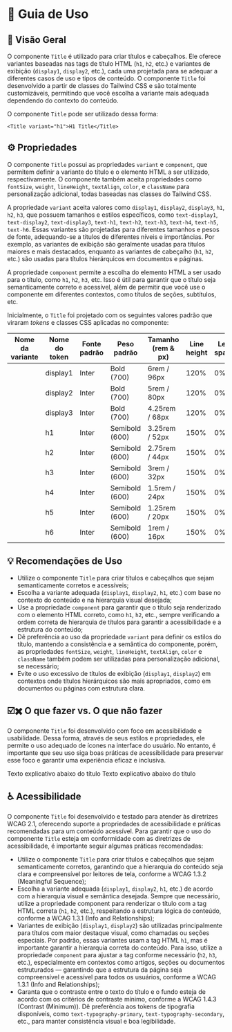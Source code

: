
<Meta title="Componentes/Title/Guia de Uso" />

# 🧭  Guia de Uso

## 📘 Visão Geral

O componente `Title` é utilizado para criar títulos e cabeçalhos. Ele oferece variantes baseadas nas tags de título HTML (`h1`, `h2`, etc.) e variantes de exibição (`display1`, `display2`, etc.), cada uma projetada para se adequar a diferentes casos de uso e tipos de conteúdo. O componente `Title` foi desenvolvido a partir de classes do Tailwind CSS e são totalmente customizáveis, permitindo que você escolha a variante mais adequada dependendo do contexto do conteúdo.

O componente `Title` pode ser utilizado dessa forma:

```tsx
<Title variant="h1">H1 Title</Title>
```

## ⚙️ Propriedades

O componente `Title` possui as propriedades `variant` e `component`, que permitem definir a variante do título e o elemento HTML a ser utilizado, respectivamente. O componente também aceita propriedades como `fontSize`, `weight`, `lineHeight`, `textAlign`, `color`, e `className` para personalização adicional, todas baseadas nas classes do Tailwind CSS.

A propriedade `variant` aceita valores como `display1`, `display2`, `display3`, `h1`, `h2`, `h3`, que possuem tamanhos e estilos específicos, como `text-display1`, `text-display2`, `text-display3`, `text-h1`, `text-h2`, `text-h3`, `text-h4`, `text-h5`, `text-h6`. Essas variantes são projetadas para diferentes tamanhos e pesos de fonte, adequando-se a títulos de diferentes níveis e importâncias. Por exemplo, as variantes de exibição são geralmente usadas para títulos maiores e mais destacados, enquanto as variantes de cabeçalho (`h1`, `h2`, etc.) são usadas para títulos hierárquicos em documentos e páginas.

A propriedade `component` permite a escolha do elemento HTML a ser usado para o título, como `h1`, `h2`, `h3`, etc. Isso é útil para garantir que o título seja semanticamente correto e acessível, além de permitir que você use o componente em diferentes contextos, como títulos de seções, subtítulos, etc.

Inicialmente, o `Title` foi projetado com os seguintes valores padrão que viraram *tokens* e classes CSS aplicadas no componente:

<table>
  <thead>
    <tr>
      <th>Nome da variante</th>
      <th>Nome do token</th>
      <th>Fonte padrão</th>
      <th>Peso padrão</th>
      <th>Tamanho (rem & px)</th>
      <th>Line height</th>
      <th>Letter spacing</th>
    </tr>
  </thead>
  <tbody>
    <tr>
      <td><Title variant="display1" className="sb-unstyled">display1</Title></td>
      <td>display1</td>
      <td>Inter</td>
      <td>Bold (700)</td>
      <td>6rem / 96px</td>
      <td>120%</td>
      <td>0%</td>
    </tr>
    <tr>
      <td><Title variant="display2" className="sb-unstyled">display2</Title></td>
      <td>display2</td>
      <td>Inter</td>
      <td>Bold (700)</td>
      <td>5rem / 80px</td>
      <td>120%</td>
      <td>0%</td>
    </tr>
    <tr>
      <td><Title variant="display3" className="sb-unstyled">display3</Title></td>
      <td>display3</td>
      <td>Inter</td>
      <td>Bold (700)</td>
      <td>4.25rem / 68px</td>
      <td>120%</td>
      <td>0%</td>
    </tr>
    <tr>
      <td><Title variant="h1" className="sb-unstyled">Heading1</Title></td>
      <td>h1</td>
      <td>Inter</td>
      <td>Semibold (600)</td>
      <td>3.25rem / 52px</td>
      <td>150%</td>
      <td>0%</td>
    </tr>
    <tr>
      <td><Title variant="h2" className="sb-unstyled">Heading2</Title></td>
      <td>h2</td>
      <td>Inter</td>
      <td>Semibold (600)</td>
      <td>2.75rem / 44px</td>
      <td>150%</td>
      <td>0%</td>
    </tr>
    <tr>
      <td><Title variant="h3" className="sb-unstyled">Heading3</Title></td>
      <td>h3</td>
      <td>Inter</td>
      <td>Semibold (600)</td>
      <td>3rem / 32px</td>
      <td>150%</td>
      <td>0%</td>
    </tr>
    <tr>
      <td><Title variant="h4" className="sb-unstyled">Heading4</Title></td>
      <td>h4</td>
      <td>Inter</td>
      <td>Semibold (600)</td>
      <td>1.5rem / 24px</td>
      <td>150%</td>
      <td>0%</td>
    </tr>
    <tr>
      <td><Title variant="h5" className="sb-unstyled">Heading5</Title></td>
      <td>h5</td>
      <td>Inter</td>
      <td>Semibold (600)</td>
      <td>1.25rem / 20px</td>
      <td>150%</td>
      <td>0%</td>
    </tr>
    <tr>
      <td><Title variant="h6" className="sb-unstyled">Heading6</Title></td>
      <td>h6</td>
      <td>Inter</td>
      <td>Semibold (600)</td>
      <td>1rem / 16px</td>
      <td>150%</td>
      <td>0%</td>
    </tr>
  </tbody>
</table>

## 💡 Recomendações de Uso

- Utilize o componente `Title` para criar títulos e cabeçalhos que sejam semanticamente corretos e acessíveis;
- Escolha a variante adequada (`display1`, `display2`, `h1`, etc.) com base no contexto do conteúdo e na hierarquia visual desejada;
- Use a propriedade `component` para garantir que o título seja renderizado com o elemento HTML correto, como `h1`, `h2`, etc., sempre verificando a ordem correta de hierarquia de títulos para garantir a acessibilidade e a estrutura do conteúdo;
- Dê preferência ao uso da propriedade `variant` para definir os estilos do título, mantendo a consistência e a semântica do componente, porém, as propriedades `fontSize`, `weight`, `lineHeight`, `textAlign`, `color` e `className` também podem ser utilizadas para personalização adicional, se necessário;
- Evite o uso excessivo de títulos de exibição (`display1`, `display2`) em contextos onde títulos hierárquicos são mais apropriados, como em documentos ou páginas com estrutura clara.

## ☑️✖️ O que fazer vs. O que não fazer

O componente `Title` foi desenvolvido com foco em acessibilidade e usabilidade. Dessa forma, através de seus estilos e propriedades, ele permite o uso adequado de ícones na interface do usuário. No entanto, é importante que seu uso siga boas práticas de acessibilidade para preservar esse foco e garantir uma experiência eficaz e inclusiva.

<Title component="h1" className="!text-h5">Ao usar títulos, sempre priorize a clareza e a hierarquia do conteúdo. Evite repetir a mesma tag semântica (como múltiplos `h1`) dentro de um mesmo grupo, pois isso dificulta a interpretação da estrutura por leitores de tela e outros recursos assistivos.</Title>

<Grid cols="grid-cols-1 md:grid-cols-2" colGap="gap-x-4" rowGap="gap-y-4" className="!mb-12 !mt-6">
  <Flex direction="flex-col" rowGap="gap-x-4" colGap="gap-y-4" radius="rounded-lg" paddingX="px-4" paddingY="py-4" className="border border-default-border">
    <Flex direction="flex-col" rowGap="gap-x-4" colGap="gap-y-2" className="!mb-4">
      <Flex radius="rounded-full" paddingX="px-2" paddingY="py-1" className="bg-success">
        <Title component="h1" color="!text-typography-inverted" className="!text-h6 !mb-0 !whitespace-nowrap">✔ O que fazer</Title>
      </Flex>
    </Flex>
    <Title className="sb-unstyled">Primeiro título</Title>
    <Title className="sb-unstyled" variant="h2">Subtítulo</Title>
    <Text className="sb-unstyled">Texto explicativo abaixo do título</Text>
  </Flex>
  <Flex direction="flex-col" rowGap="gap-x-4" colGap="gap-y-4" radius="rounded-lg" paddingX="px-4" paddingY="py-4" className="border border-default-border">
    <Flex direction="flex-col" rowGap="gap-x-4" colGap="gap-y-2" className="!mb-4">
      <Flex radius="rounded-full" paddingX="px-2" paddingY="py-1" className="bg-error">
        <Title component="h1" color="!text-typography-inverted" className="!text-h6 !mb-0 !whitespace-nowrap">✘ O que não fazer</Title>
      </Flex>
    </Flex>
    <Title className="sb-unstyled">Primeiro título</Title>
    <Title className="sb-unstyled" variant="h5">Subtítulo</Title>
    <Title className="sb-unstyled" variant="h4">Texto explicativo abaixo do título</Title>
  </Flex>
</Grid>

<Title component="h1" className="!text-h5">Use títulos com pesos e estilos consistentes, dando preferência às variantes já predefinidas. Evite customizações excessivas que possam comprometer a clareza visual ou a hierarquia semântica do conteúdo.</Title>

<Grid cols="grid-cols-1 md:grid-cols-2" colGap="gap-x-4" rowGap="gap-y-4" className="!mb-12 !mt-6">
  <Flex direction="flex-col" rowGap="gap-x-4" colGap="gap-y-4" radius="rounded-lg" paddingX="px-4" paddingY="py-4" className="border border-default-border">
    <Flex direction="flex-col" rowGap="gap-x-4" colGap="gap-y-2" className="!mb-4">
      <Flex radius="rounded-full" paddingX="px-2" paddingY="py-1" className="bg-success">
        <Title component="h1" color="!text-typography-inverted" className="!text-h6 !mb-0 !whitespace-nowrap">✔ O que fazer</Title>
      </Flex>
    </Flex>
    <Title className="sb-unstyled">Primeiro título</Title>
    <Title className="sb-unstyled" variant="h2">Subtítulo</Title>
    <Text className="sb-unstyled">Texto explicativo abaixo do título</Text>
  </Flex>
  <Flex direction="flex-col" rowGap="gap-x-4" colGap="gap-y-4" radius="rounded-lg" paddingX="px-4" paddingY="py-4" className="border border-default-border">
    <Flex direction="flex-col" rowGap="gap-x-4" colGap="gap-y-2" className="!mb-4">
      <Flex radius="rounded-full" paddingX="px-2" paddingY="py-1" className="bg-error">
        <Title component="h1" color="!text-typography-inverted" className="!text-h6 !mb-0 !whitespace-nowrap">✘ O que não fazer</Title>
      </Flex>
    </Flex>
    <Title className="sb-unstyled" weight="font-normal">Primeiro título</Title>
    <Title className="sb-unstyled" variant="h5" fontStyle="italic">Subtítulo</Title>
    <Title className="sb-unstyled" variant="h4" weight="font-bold">Texto explicativo abaixo do título</Title>
  </Flex>
</Grid>

## ♿ Acessibilidade

O componente `Title` foi desenvolvido e testado para atender às diretrizes WCAG 2.1, oferecendo suporte a propriedades de acessibilidade e práticas recomendadas para um conteúdo acessível. Para garantir que o uso do componente `Title` esteja em conformidade com as diretrizes de acessibilidade, é importante seguir algumas práticas recomendadas:

- Utilize o componente `Title` para criar títulos e cabeçalhos que sejam semanticamente corretos, garantindo que a hierarquia do conteúdo seja clara e compreensível por leitores de tela, conforme a <Link className="sb-unstyled text-sm" href="https://www.w3.org/WAI/WCAG21/Understanding/meaningful-sequence.html" target="_blank">WCAG 1.3.2 (Meaningful Sequence)</Link>;
- Escolha a variante adequada (`display1`, `display2`, `h1`, etc.) de acordo com a hierarquia visual e semântica desejada. Sempre que necessário, utilize a propriedade component para renderizar o título com a tag HTML correta (`h1`, `h2`, etc.), respeitando a estrutura lógica do conteúdo, conforme a <Link className="sb-unstyled text-sm" href="https://www.w3.org/WAI/WCAG21/Understanding/info-and-relationships.html" target="_blank">WCAG 1.3.1 (Info and Relationships)</Link>;
- Variantes de exibição (`display1`, `display2`) são utilizadas principalmente para títulos com maior destaque visual, como chamadas ou seções especiais. Por padrão, essas variantes usam a tag HTML `h1`, mas é importante garantir a hierarquia correta do conteúdo. Para isso, utilize a propriedade `component` para ajustar a tag conforme necessário (`h2`, `h3`, etc.), especialmente em contextos como artigos, seções ou documentos estruturados — garantindo que a estrutura da página seja compreensível e acessível para todos os usuários, conforme a <Link className="sb-unstyled text-sm" href="https://www.w3.org/WAI/WCAG21/Understanding/info-and-relationships.html" target="_blank">WCAG 1.3.1 (Info and Relationships)</Link>;
- Garanta que o contraste entre o texto do título e o fundo esteja de acordo com os critérios de contraste mínimo, conforme a <Link className="sb-unstyled text-sm" href="https://www.w3.org/WAI/WCAG21/Understanding/contrast-minimum.html" target="_blank">WCAG 1.4.3 (Contrast (Minimum))</Link>. Dê preferência aos tokens de tipografia disponíveis, como `text-typography-primary`, `text-typography-secondary`, etc., para manter consistência visual e boa legibilidade.